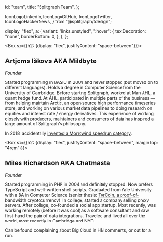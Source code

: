   id: "team",
  title: "Splitgraph Team",
};

  IconLogoLinkedIn,
  IconLogoGitHub,
  IconLogoTwitter,
  IconLogoHackerNews,
} from "@splitgraph/tdesign";


  display: "flex",
  a: {
    variant: "links.unstyled",
    ":hover": {
      textDecoration: "none",
      borderBottom: 0,
    },
  },
};


<Box sx={{h2: {display: "flex", justifyContent: "space-between"}}}>
<h2>Artjoms Iškovs <Box sx={{marginLeft: "2rem", fontSize: "small", textTransform: "uppercase", fontWeight:"lighter", display: "inline"}}>AKA Mildbyte</Box></h2>
</Box>

_Founder_

Started programming in BASIC in 2004 and never stopped (but moved on to different languages). Holds a degree in
Computer Science from the University of Cambridge. Before starting Splitgraph, worked at Man AHL, a quant hedge fund.
At AHL, participated in multiple parts of the business &mdash; from helping maintain Arctic, an open-source high
performance timeseries store, and working on various market data pipelines to doing research on equities and interest
rate / energy derivatives. This experience of working closely with producers, maintainers and consumers of data
has inspired a large amount of Splitgraph's philosophy.

In 2018, accidentally [invented a Morrowind speedrun category](https://www.kotaku.com.au/2018/06/solving-the-travelling-murderer-problem-of-morrowinds-leader-of-every-faction-speedrun/).

<Box sx={socialContainerStyle}>
  <Box>
    <a
      href="https://www.linkedin.com/in/artjoms-i%C5%A1kovs-7252159b/"
      title="Artjoms on LinkedIn"
      aria-label="Artjoms on LinkedIn"
    >
      <IconLogoLinkedIn
        size={"2rem"}
        extraStyle={{ display: "inline-flex", marginRight: "1rem" }}
      />
    </a>
  </Box>

  <Box>
    <a
      href="https://www.github.com/mildbyte"
      title="Artjoms on GitHub"
      aria-label="Artjoms on GitHub"
    >
      <IconLogoGitHub
        size={"2rem"}
        extraStyle={{ display: "inline-flex", marginRight: "1rem" }}
      />
    </a>
  </Box>

  <Box>
    <a
      href="https://www.gitlab.com/mildbyte"
      title="Artjoms on GitLab"
      aria-label="Artjoms on GitLab"
    >
      <GitLabLogoIcon />
    </a>
  </Box>

  <Box>
    <a
      href="https://www.twitter.com/mildbyte"
      title="Artjoms on Twitter"
      aria-label="Artjoms on Twitter"
    >
      <IconLogoTwitter
        size={"2rem"}
        extraStyle={{ display: "inline-flex", marginRight: "1rem" }}
      />
    </a>
  </Box>

  <Box>
    <a
      href="https://news.ycombinator.com/user?id=mildbyte"
      title="Artjoms on HN"
      aria-label="Artjoms on HN"
    >
      <IconLogoHackerNews
        size={"2rem"}
        extraStyle={{ display: "inline-flex", marginRight: "1rem" }}
      />
    </a>
  </Box>
</Box>



<Box sx={{h2: {display: "flex", justifyContent: "space-between", marginTop: "4rem"}}}>
<h2>Miles Richardson <Box sx={{marginLeft: "2rem", fontSize: "small", textTransform: "uppercase", fontWeight:"lighter", display: "inline"}}>AKA Chatmasta</Box></h2>
</Box>

_Founder_

Started programming in PHP in 2004 and definitely stopped. Now prefers TypeScript and
well-written shell scripts. Graduated from Yale University with a BA in Computer
Science  (senior thesis: [TorCoin, a proof-of-bandwidth cryptocurrency](https://scholar.google.com/scholar?cluster=5639166646753502991)).
In college, started a company selling proxy servers. After college, co-founded
a social app startup. Most recently, was working remotely (before it was cool) as a
software consultant and saw first-hand the pain of data integrations. Traveled and
lived all over the world, most recently in Cambridge and NYC.

Can be found complaining about Big Cloud in HN comments, or out for a run.


<Box sx={socialContainerStyle}>
  <Box>
    <a
      href="https://www.linkedin.com/in/milesrichardson1/"
      title="Miles on LinkedIn"
      aria-label="Miles on LinkedIn"
    >
      <IconLogoLinkedIn
        size={"2rem"}
        extraStyle={{ display: "inline-flex", marginRight: "1rem" }}
      />
    </a>
  </Box>

  <Box>
    <a
      href="https://www.github.com/milesrichardson"
      title="Miles on GitHub"
      aria-label="Miles on GitHub"
    >
      <IconLogoGitHub
        size={"2rem"}
        extraStyle={{ display: "inline-flex", marginRight: "1rem" }}
      />
    </a>
  </Box>

  <Box>
    <a
      href="https://www.gitlab.com/milesrichardson"
      title="Miles on GitLab"
      aria-label="Miles on GitLab"
    >
      <GitLabLogoIcon />
    </a>
  </Box>

  <Box>
    <a
      href="https://www.twitter.com/milesrichardson"
      title="Miles on Twitter"
      aria-label="Miles on Twitter"
    >
      <IconLogoTwitter
        size={"2rem"}
        extraStyle={{ display: "inline-flex", marginRight: "1rem" }}
      />
    </a>
  </Box>

  <Box>
    <a
      href="https://news.ycombinator.com/user?id=chatmasta"
      title="Miles on HN"
      aria-label="Miles on HN"
    >
      <IconLogoHackerNews
        size={"2rem"}
        extraStyle={{ display: "inline-flex", marginRight: "1rem" }}
      />
    </a>
  </Box>
</Box>

